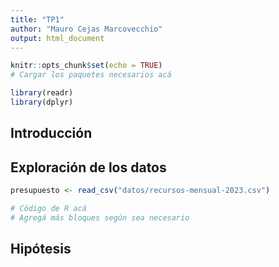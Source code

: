 ```yaml
---
title: "TP1"
author: "Mauro Cejas Marcovecchio"
output: html_document
---
```



```r
knitr::opts_chunk$set(echo = TRUE)
# Cargar los paquetes necesarios acá

library(readr)
library(dplyr)

```


## Introducción



## Exploración de los datos


```r

presupuesto <- read_csv("datos/recursos-mensual-2023.csv")

```



```r
# Cödigo de R acá 
# Agregá más bloques según sea necesario
```



## Hipótesis


